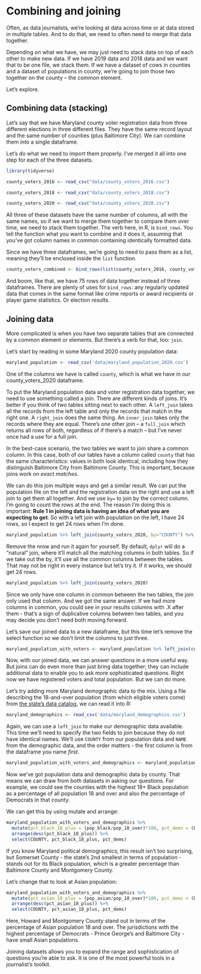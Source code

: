 # Combining and joining

Often, as data journalists, we're looking at data across time or at data stored in multiple tables. And to do that, we need to often need to merge that data together.

Depending on what we have, we may just need to stack data on top of each other to make new data. If we have 2019 data and 2018 data and we want that to be one file, we stack them. If we have a dataset of cows in counties and a dataset of populations in county, we're going to join those two together on the county -- the common element.  

Let's explore.

## Combining data (stacking)

Let's say that we have Maryland county voter registration data from three different elections in three different files. They have the same record layout and the same number of counties (plus Baltimore City). We can combine them into a single dataframe.

Let's do what we need to import them properly. I've merged it all into one step for each of the three datasets.

```r
library(tidyverse)
```

```r
county_voters_2016 <- read_csv("data/county_voters_2016.csv")
```

```r
county_voters_2018 <- read_csv("data/county_voters_2018.csv")
```

```r
county_voters_2020 <- read_csv("data/county_voters_2020.csv")
```

All three of these datasets have the same number of columns, all with the same names, so if we want to merge them together to compare them over time, we need to stack them together. The verb here, in R, is `bind_rows`. You tell the function what you want to combine and it does it, assuming that you've got column names in common containing identically formatted data.

Since we have three dataframes, we're going to need to pass them as a list, meaning they'll be enclosed inside the `list` function.

```r
county_voters_combined <- bind_rows(list(county_voters_2016, county_voters_2018, county_voters_2020))
```

And boom, like that, we have 75 rows of data together instead of three dataframes. There are plenty of uses for `bind_rows`: any regularly updated data that comes in the same format like crime reports or award recipients or player game statistics. Or election results.

## Joining data

More complicated is when you have two separate tables that are connected by a common element or elements. But there's a verb for that, too: `join`.

Let's start by reading in some Maryland 2020 county population data:

```r
maryland_population <- read_csv('data/maryland_population_2020.csv')
```

One of the columns we have is called `county`, which is what we have in our county_voters_2020 dataframe.

To put the Maryland population data and voter registration data together, we need to use something called a join. There are different kinds of joins. It's better if you think of two tables sitting next to each other. A `left_join` takes all the records from the left table and only the records that match in the right one. A `right_join` does the same thing. An `inner_join` takes only the records where they are equal. There's one other join -- a `full_join` which returns all rows of both, regardless of if there's a match -- but I've never once had a use for a full join.

In the best-case scenario, the two tables we want to join share a common column. In this case, both of our tables have a column called `county` that has the same characteristics: values in both look identical, including how they distinguish Baltimore City from Baltimore County. This is important, because joins work on _exact matches_.

We can do this join multiple ways and get a similar result. We can put the population file on the left and the registration data on the right and use a left join to get them all together. And we use `by=` to join by the correct column. I'm going to count the rows at the end. The reason I'm doing this is important: **Rule 1 in joining data is having an idea of what you are expecting to get**. So with a left join with population on the left, I have 24 rows, so I expect to get 24 rows when I'm done.

```r
maryland_population %>% left_join(county_voters_2020, by="COUNTY") %>% nrow()
```

Remove the nrow and run it again for yourself. By default, `dplyr` will do a "natural" join, where it'll match all the matching columns in both tables. So if we take out the by, it'll use all the common columns between the tables. That may not be right in every instance but let's try it. If it works, we should get 24 rows.

```r
maryland_population %>% left_join(county_voters_2020)
```

Since we only have one column in common between the two tables, the join only used that column. And we got the same answer. If we had more columns in common, you could see in your results columns with .X after them - that's a sign of duplicative columns between two tables, and you may decide you don't need both moving forward.

Let's save our joined data to a new dataframe, but this time let's remove the select function so we don't limit the columns to just three.

```r
maryland_population_with_voters <- maryland_population %>% left_join(county_voters_2020)
```

Now, with our joined data, we can answer questions in a more useful way. But joins can do even more than just bring data together; they can include additional data to enable you to ask more sophisticated questions. Right now we have registered voters and total population. But we can do more.

Let's try adding more Maryland demographic data to the mix. Using a file describing the 18-and-over population (from which eligible voters come) from [the state's data catalog](https://planning.maryland.gov/MSDC/Pages/census/Census2020/pL_2020redistricting.aspx), we can read it into R:

```r
maryland_demographics <- read_csv('data/maryland_demographics.csv')
```

Again, we can use a `left_join` to make our demographic data available. This time we'll need to specify the two fields to join because they do not have identical names. We'll use `COUNTY` from our population data and `NAME` from the demographic data, and the order matters - the first column is from the dataframe you name _first_.

```r
maryland_population_with_voters_and_demographics <- maryland_population_with_voters %>% left_join(maryland_demographics, by=c("COUNTY"="NAME"))
```

Now we've got population data and demographic data by county. That means we can draw from both datasets in asking our questions. For example, we could see the counties with the highest 18+ Black population as a percentage of all population 18 and over and also the percentage of Democrats in that county.

We can get this by using mutate and arrange:

```r
maryland_population_with_voters_and_demographics %>%
  mutate(pct_black_18_plus = (pop_black/pop_18_over)*100, pct_dems = (DEM/Total)*100) %>% 
  arrange(desc(pct_black_18_plus)) %>% 
  select(COUNTY, pct_black_18_plus, pct_dems)
```

If you know Maryland political demographics, this result isn't too surprising, but Somerset County - the state's 2nd smallest in terms of population - stands out for its Black population, which is a greater percentage than Baltimore County and Montgomery County.

Let's change that to look at Asian population:

```r
maryland_population_with_voters_and_demographics %>%
  mutate(pct_asian_18_plus = (pop_asian/pop_18_over)*100, pct_dems = (DEM/Total)*100) %>% 
  arrange(desc(pct_asian_18_plus)) %>% 
  select(COUNTY, pct_asian_18_plus, pct_dems)
```

Here, Howard and Montgomery County stand out in terms of the percentage of Asian population 18 and over. The jurisdictions with the highest percentage of Democrats - Prince George's and Baltimore City - have small Asian populations.

Joining datasets allows you to expand the range and sophistication of questions you're able to ask. It is one of the most powerful tools in a journalist's toolkit.
